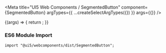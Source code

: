 

<Meta
  title="UI5 Web Components / SegmentedButton"
  component={SegmentedButton}
  argTypes={{
    ...createSelectArgTypes({})
  }}
  args={{}}
/>

<DocsHeader />

<Canvas>
  <Story name="Default">
    {(args) => {
      return <SegmentedButton {...args} />;
    }}
  </Story>
</Canvas>

<ArgsTable story="." />
<h3>ES6 Module Import</h3>

<code>import "@ui5/webcomponents/dist/SegmentedButton";</code>
